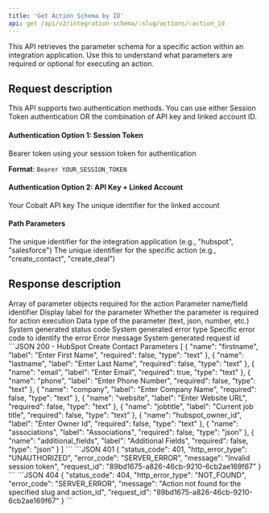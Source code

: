 ```yaml
---
title: 'Get Action Schema by ID'
api: get /api/v2/integration-schema/:slug/actions/:action_id
---
```


This API retrieves the parameter schema for a specific action within an integration application. Use this to understand what parameters are required or optional for executing an action.

## Request description

<Note>
This API supports two authentication methods. You can use either Session Token authentication OR the combination of API key and linked account ID.
</Note>

#### Authentication Option 1: Session Token
<ParamField header="Authorization" type="string" required>
  Bearer token using your session token for authentication
  
  **Format**: `Bearer YOUR_SESSION_TOKEN`
</ParamField>

#### Authentication Option 2: API Key + Linked Account
<ParamField header="x-api-key" type="string" required>
  Your Cobalt API key
</ParamField>

<ParamField header="linked_account_id" type="string" required>
  The unique identifier for the linked account
</ParamField>

#### Path Parameters
<ParamField path="slug" type="string" required>
  The unique identifier for the integration application (e.g., "hubspot", "salesforce")
</ParamField>

<ParamField path="action_id" type="string" required>
  The unique identifier for the specific action (e.g., "create_contact", "create_deal")
</ParamField>

## Response description

<Tabs>
  <Tab title="200">
    <ResponseField name="parameters" type="array">
      Array of parameter objects required for the action
      <Expandable title="Parameter Object">
        <ResponseField name="name" type="string">
          Parameter name/field identifier
        </ResponseField>
        <ResponseField name="label" type="string">
          Display label for the parameter
        </ResponseField>
        <ResponseField name="required" type="boolean">
          Whether the parameter is required for action execution
        </ResponseField>
        <ResponseField name="type" type="string">
          Data type of the parameter (text, json, number, etc.)
        </ResponseField>
      </Expandable>
    </ResponseField>
  </Tab>
  <Tab title="Error">
    <ResponseField name="status_code" type="integer">
      System generated status code
    </ResponseField>
    <ResponseField name="http_error_type" type="string">
      System generated error type
    </ResponseField>
    <ResponseField name="error_code" type="string">
      Specific error code to identify the error
    </ResponseField>
    <ResponseField name="message" type="string">
      Error message
    </ResponseField>
    <ResponseField name="request_id" type="string">
      System generated request id
    </ResponseField>
  </Tab>
</Tabs>

<ResponseExample>
```JSON 200 - HubSpot Create Contact Parameters
[
    {
        "name": "firstname",
        "label": "Enter First Name",
        "required": false,
        "type": "text"
    },
    {
        "name": "lastname",
        "label": "Enter Last Name",
        "required": false,
        "type": "text"
    },
    {
        "name": "email",
        "label": "Enter Email",
        "required": true,
        "type": "text"
    },
    {
        "name": "phone",
        "label": "Enter Phone Number",
        "required": false,
        "type": "text"
    },
    {
        "name": "company",
        "label": "Enter Company Name",
        "required": false,
        "type": "text"
    },
    {
        "name": "website",
        "label": "Enter Website URL",
        "required": false,
        "type": "text"
    },
    {
        "name": "jobtitle",
        "label": "Current job title",
        "required": false,
        "type": "text"
    },
    {
        "name": "hubspot_owner_id",
        "label": "Enter Owner Id",
        "required": false,
        "type": "text"
    },
    {
        "name": "associations",
        "label": "Associations",
        "required": false,
        "type": "json"
    },
    {
        "name": "additional_fields",
        "label": "Additional Fields",
        "required": false,
        "type": "json"
    }
]
```
```JSON 401
{
    "status_code": 401,
    "http_error_type": "UNAUTHORIZED",
    "error_code": "SERVER_ERROR",
    "message": "Invalid session token",
    "request_id": "89bd1675-a826-46cb-9210-6cb2ae169f67"
}
```
```JSON 404
{
    "status_code": 404,
    "http_error_type": "NOT_FOUND",
    "error_code": "SERVER_ERROR",
    "message": "Action not found for the specified slug and action_id",
    "request_id": "89bd1675-a826-46cb-9210-6cb2ae169f67"
}
```
</ResponseExample> 